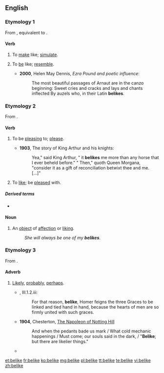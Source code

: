 ==English==

===Etymology 1===
From {{etyl|enm|en}} {{term|beliken||to simulate, feign|lang=enm}}, equivalent to {{prefix|be|like|lang=en}}.

====Verb====
{{en-verb|belik}}

# {{context|transitive|lang=en}} To [[make]] like; [[simulate]].
# {{context|transitive|lang=en}} To [[be]] like; [[resemble]].
#* '''2000''', Helen May Dennis, ''Ezra Pound and poetic influence'':
#*: The most beautiful passages of Arnaut are in the canzo beginning: Sweet cries and cracks and lays and chants inflected By auzels who, in their Latin '''belikes'''. 

===Etymology 2===
From {{prefix|be|like|lang=en}}.

====Verb====
{{en-verb|belik}}

# {{context|impersonal|lang=en}} To be [[pleasing]] to; [[please]].
#* '''1903''', The story of King Arthur and his knights:
#*: Yea," said King Arthur, " it '''belikes''' me more than any horse that I ever beheld before." " Then," quoth Queen Morgana, "consider it as a gift of reconciliation betwixt thee and me. [...]"
# {{context|transitive|lang=en}} To [[like]]; be [[pleased]] with.

=====Derived terms=====
* {{l/en|beliked}}

====Noun====
{{en-noun}}

# An [[object]] of [[affection]] or [[liking]].
#: ''She will always be one of my '''belikes'''.''

===Etymology 3===
From {{prefix|be|like|lang=en}}.

====Adverb====
{{en-adv|-}}

# {{context|archaic|or|dialectal|Northern England|lang=en}} [[likely|Likely]], [[probably]], [[perhaps]].
#*{{RQ:RBrtn AntmyMlncly}}, III.1.2.iii:
#*:For that reason, '''belike''', Homer feigns the three Graces to be linked and tied hand in hand, because the hearts of men are so firmly united with such graces.
#*'''1904''', Chesterton, [[s:The Napoleon of Notting Hill|The Napoleon of Notting Hill]]
#*:And when the pedants bade us mark / What cold mechanic happenings / Must come; our souls said in the dark, / "'''Belike'''; but there are likelier things."
#* {{quote-book|year=1991|author=Roger Zelazny & Robert Sheckley
|title=[http://books.google.com/books?ei=pFkWT9zfO8altwfcubzhAg&id=V0GtFFhDUvIC&dq=Bring+Me+the+Head+of+Prince+Charming&q=eftsoons#search_anchor Bring Me the Head of Prince Charming]
|publisher=Bantam Books, New York|page=205
|passage=Princess Scarlet fanned herself with the Chinese fan that Supply had provided and, turning to Achmed Ali, said in formal tones, "'''Belike''', sir, I've not seen thy match for overall all-in dancing eftsoons.}}

[[et:belike]]
[[fr:belike]]
[[ko:belike]]
[[mg:belike]]
[[pl:belike]]
[[tt:belike]]
[[te:belike]]
[[vi:belike]]
[[zh:belike]]